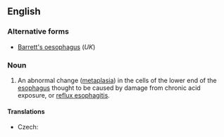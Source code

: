 ==English==
{{wikipedia}}

===Alternative forms===
* [[Barrett's oesophagus]] (''UK'')

===Noun===
{{en-noun|-}}

# {{context|US|pathology|lang=en}} An abnormal change ([[metaplasia]]) in the cells of the lower end of the [[esophagus]] thought to be caused by damage from chronic acid exposure, or [[reflux esophagitis]].

====Translations====
{{trans-top|medical condition}}
* Czech: {{t|cs|Barrettův jícen|m}}
{{trans-mid}}
{{trans-bottom}}